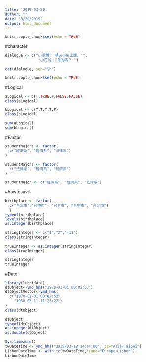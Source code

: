 ```yaml
---
title: '2019-03-20'
author: ""
date: "3/20/2019"
output: html_document
---
```


```r
knitr::opts_chunk$set(echo = TRUE)
```


#character
```r
dialogue <- c("小明說：'明天不用上課。'",
               "小花說：'真的嗎？'")

cat(dialogue, sep="\n")
```

```r
knitr::opts_chunk$set(echo = TRUE)
```

#Logical
```r
aLogical <- c(T,TRUE,F,FALSE,FALSE)
class(aLogical)

bLogical <- c(T,T,T,T,F)
class(bLogical)

sum(aLogical)
sum(bLogical)
```

#Factor
```r
studentMajors <- factor(
  c("經濟系", "經濟系", "法律系")
)

studentMajors <- factor(
  c("法律系", "經濟系", "經濟系")
)

studentMajor <- c("經濟系", "經濟系", "法律系")
```

#howtosave
```r
birthplace <- factor(
  c("台北市","台中市", "台中市", "台中市", "台北市")
  )
typeof(birthplace)
levels(birthplace)
as.integer(birthplace)
```

```r
stringInteger <- c("1","2","-11")
class(stringInteger)

trueInteger <- as.integer(stringInteger)
class(trueInteger)

stringInteger
trueInteger
```

#Date
```r
library(lubridate)
dtObject<-ymd_hms("1970-01-01 00:02:53") 
dtObjectVector<-ymd_hms(
  c("1970-01-01 00:02:53",
    "1980-02-11 11:25:22")
)
class(dtObject)

dtObject
typeof(dtObject)
as.integer(dtObject)
as.double(dtObject)

Sys.timezone()
twDateTime <- ymd_hms("2019-03-18 14:04:00", tz="Asia/Taipei")
LisbonDateTime <- with_tz(twDateTime,tzone="Europe/Lisbon")
LisbonDateTime

```
